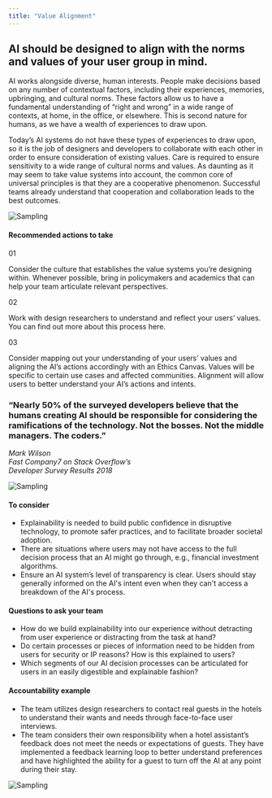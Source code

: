 ```yaml
---
title: "Value Alignment"
---
```



<Row className="opener">
<Column colMd={6} colLg={8}>

## AI should be designed to align with the norms and values of your user group in mind.
AI works alongside diverse, human interests. People make decisions based on any number of contextual factors, including their experiences, memories, upbringing, and cultural norms. These factors allow us to have a fundamental understanding of “right and wrong” in a wide range of contexts, at home, in the office, or elsewhere. This is second nature for humans, as we have a wealth of experiences to draw upon.

Today’s AI systems do not have these types of experiences to draw upon, so it is the job of designers and developers to collaborate with each other in order to ensure consideration of existing values. Care is required to ensure sensitivity to a wide range of cultural norms and values. As daunting as it may seem to take value systems into account, the common core of universal principles is that they are a cooperative phenomenon. Successful teams already understand that cooperation and collaboration leads to the best outcomes.

</Column>

<Column colMd={2} colLg={4}>

![Sampling](../../images/ethics/accountability/test.png)

</Column>
</Row>

<Row className="hr recommended">
<Column colSm={4}>

#### Recommended actions to take

</Column>
<Column colMd={4} colLg={4}>

01

Consider the culture that establishes the value systems you’re designing within. Whenever possible, bring in policymakers and academics that can help your team articulate relevant perspectives.

</Column>
<Column colMd={4} colLg={4}>

02

Work with design researchers to understand and reflect your users’ values. You can find out more about this process here.

</Column>
<Column colMd={4} colLg={4}>

03

Consider mapping out your understanding of your users’ values and aligning the AI’s actions accordingly with an Ethics Canvas. Values will be specific to certain use cases and affected communities. Alignment will allow users to better understand your AI’s actions and intents.

</Column>
</Row>



<Row className="hr quote">
<Column colMd={6} colLg={8}>

### “Nearly 50% of the surveyed developers believe that the humans creating AI should be responsible for considering the ramifications of the technology. Not the bosses. Not the middle managers. The coders.”

_Mark Wilson<br/>Fast Company7 on Stack Overflow’s<br/>Developer Survey Results 2018_

</Column>
<Column colMd={2} colLg={4}>

![Sampling](../../images/ethics/accountability/test.png)

</Column>
</Row>



<Row className="hr consider">
<Column colMd={6} colLg={8}>

#### To consider

 - Explainability is needed to build public confidence in disruptive technology, to promote safer practices, and to facilitate broader societal adoption.
 - There are situations where users may not have access to the full decision process that an AI might go through, e.g., financial investment algorithms.
 - Ensure an AI system’s level of transparency is clear. Users should stay generally informed on the AI's intent even when they can't access a breakdown of the AI's process.


</Column>
</Row>



<Row className="hr questions">
<Column colMd={6} colLg={8}>

#### Questions to ask your team

 - How do we build explainability into our experience without detracting from user experience or distracting from the task at hand?
 - Do certain processes or pieces of information need to be hidden from users for security or IP reasons? How is this explained to users?
 - Which segments of our AI decision processes can be articulated for users in an easily digestible and explainable fashion?


</Column>
</Row>



<Row className="hr example">
<Column colMd={6} colLg={8}>

#### Accountability example

 - The team utilizes design researchers to contact real guests in the hotels to understand their wants and needs through face-to-face user interviews.
 - The team considers their own responsibility when a hotel assistant’s feedback does not meet the needs or expectations of guests. They have implemented a feedback learning loop to better understand preferences and have highlighted the ability for a guest to turn off the AI at any point during their stay.

 ![Sampling](../../images/ethics/accountability/test.png)

</Column>
</Row>
